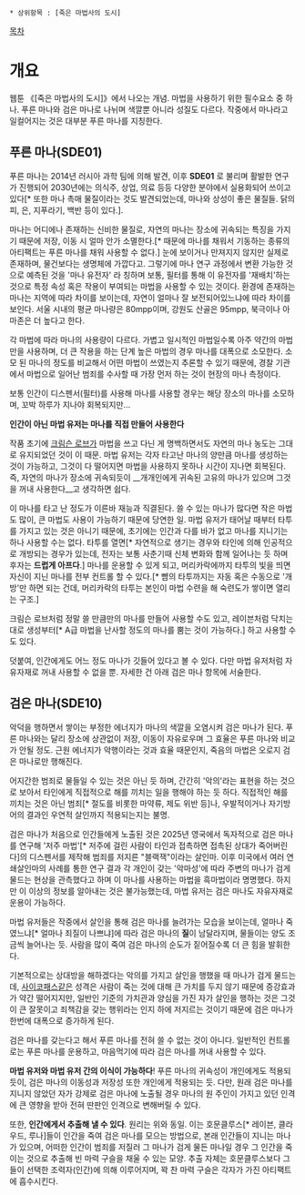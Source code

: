  * 상위항목 : [죽은 마법사의 도시]

[[목차]]

= 개요 =

웹툰 《[죽은 마법사의 도시]》에서 나오는 개념.
마법을 사용하기 위한 필수요소 중 하나. 푸른 마나와 검은 마나로 나뉘며 색깔뿐 아니라 성질도 다르다. 작중에서 마나라고 일컬어지는 것은 대부분 푸른 마나를 지칭한다.


== 푸른 마나(SDE01) ==
푸른 마나는 2014년 러시아 과학 팀에 의해 발견, 이후 '''SDE01''' 로 불리며 활발한 연구가 진행되어 2030년에는 의식주, 상업, 의료 등등 다양한 분야에서 실용화되어 쓰이고 있다[* 또한 마나 촉매 물질이라는 것도 발견되었는데, 마나와 상성이 좋은 물질들. 닭의 피, 은, 지푸라기, 백반 등이 있다.].

마나는 어디에나 존재하는 신비한 물질로, 자연의 마나는 장소에 귀속되는 특징을 가지기 때문에 저장, 이동 시 얼마 안가 소멸한다.[* 때문에 마나를 채워서 기동하는 종류의 아티팩트는 푸른 마나를 채워 사용할 수 없다.] 눈에 보이거나 만져지지 않지만 실제로 존재하며, 물건보다는 생명체에 가깝다고. 그렇기에 마나 연구 과정에서 변환 가능한 것으로 예측된 것을 '마나 유전자' 라 칭하며 보통, 필터를 통해 이 유전자를 '재배치'하는 것으로 특정 속성 혹은 작용이 부여되는 마법을 사용할 수 있는 것이다. 환경에 존재하는 마나는 지역에 따라 차이를 보이는데, 자연이 얼마나 잘 보전되어있느냐에 따라 차이를 보인다. 서울 시내의 평균 마나량은 80mpp이며, 강원도 산골은 95mpp, 북극이나 아마존은 더 높다고 한다. 

각 마법에 따라 마나의 사용량이 다르다. 가볍고 일시적인 마법일수록 아주 약간의 마법만을 사용하며, 더 큰 작용을 하는 단계 높은 마법의 경우 마나를 대폭으로 소모한다. 소모 된 마나의 정도를 비교해서 어떤 마법이 쓰였는지 추론할 수 있기 때문에, 경찰 기관에서 마법으로 일어난 범죄를 수사할 때 가장 먼저 하는 것이 현장의 마나 측정이다.

보통 인간이 디스펜서(필터)를 사용해 마나를 사용할 경우는 해당 장소의 마나를 소모하며, 꼬박 하루가 지나야 회복되지만...


{{{#!html
<div style="border: 3px solid Orange;padding:10px;margin-bottom:0px"><b style="font-size:18px">주의! 내용 누설이 있습니다.</b>

본 항목과 하위 항목은 <b>작품의 줄거리나 결말, 반전 요소를 설명하고 있습니다.</b>
작품의 내용 누설을 원하지 않는다면 이 문서를 닫아 주세요.</div>}}}


'''인간이 아닌 마법 유저는 마나를 직접 만들어 사용한다'''

작품 초기에 [[크림슨 로브]]가 마법을 쓰고 다닌 게 명백하면서도 자연의 마나 농도는 그대로 유지되었던 것이 이 때문.
마법 유저는 각자 타고난 마나의 양만큼 마나를 생성하는 것이 가능하고, 그것이 다 떨어지면 마법을 사용하지 못하나 시간이 지나면 회복된다. 즉, 자연의 마나가 장소에 귀속되듯이 __개개인에게 귀속된 고유의 마나가 있으며 그것을 꺼내 사용한다__고 생각하면 쉽다.

이 마나를 타고 난 정도가 이른바 재능과 직결된다. 쓸 수 있는 마나가 많다면 작은 마법도 많이, 큰 마법도 사용이 가능하기 때문에 당연한 일.
마법 유저가 태어날 때부터 타투를 가지고 있는 것은 아니기 때문에, 초기에는 인간과 다를 바가 없고 마나를 지니기는 하나 사용할 수는 없다. 타투를 열면[* 자연적으로 생기는 경우와 타인에 의해 인공적으로 개방되는 경우가 있는데, 전자는 보통 사춘기때 신체 변화와 함께 일어나는 듯 하며 후자는 '''드럽게 아프다'''.] 마나를 운용할 수 있게 되고, 머리카락에까지 타투의 빛을 띄면 자신이 지닌 마나를 전부 컨트롤 할 수 있다.[* 뺨의 타투까지는 자동 혹은 수동으로 '개방'만 하면 되는 건데, 머리카락의 타투는 본인이 마법 수련을 해 숙련도가 쌓이면 열리는 구조.]

크림슨 로브처럼 정말 쓸 만큼만의 마나를 만들어 사용할 수도 있고, 레이븐처럼 닥치는 대로 생성부터[* A급 마법을 난사할 정도의 마나를 뿜는 것이 가능하다.] 하고 사용할 수도 있다.

덧붙여, 인간에게도 어느 정도 마나가 깃들어 있다고 볼 수 있다. 다만 마법 유저처럼 자유자재로 꺼내 사용할 수 없을 뿐. 자세한 건 아래 검은 마나 항목에 서술한다.

== 검은 마나(SDE10) ==
악덕을 행하면서 쌓이는 부정한 에너지가 마나의 색깔을 오염시켜 검은 마나가 된다.
푸른 마나와는 달리 장소에 상관없이 저장, 이동이 자유로우며 그 효율은 푸른 마나와 비교가 안될 정도. 근원 에너지가 악행이라는 것과 효율 때문인지, 죽음의 마법은 오로지 검은 마나로만 행해진다.

어지간한 범죄로 물들일 수 있는 것은 아닌 듯 하며, 간간히 '악의'라는 표현을 하는 것으로 보아서 타인에게 직접적으로 해를 끼치는 일을 행해야 하는 듯 하다. 직접적인 해를 끼치는 것은 아닌 범죄[* 절도를 비롯한 마약류, 제도 위반 등]나, 우발적이거나 자기방어의 결과인 우연적 살인까지 적용되는지는 불명.

검은 마나가 처음으로 인간들에게 노출된 것은 2025년 영국에서 독자적으로 검은 마나를 연구해 '저주 마법'[* 저주에 걸린 사람이 타인과 접촉하면 접촉된 상대가 죽어버린다]의 디스펜서를 제작해 범죄를 저지른 "블랙잭"이라는 살인마. 이후 미국에서 여러 연쇄살인마의 사례를 통한 연구 결과 각 개인이 갖는 '악마성'에 따라 주변의 마나가 검게 물드는 현상을 관측했다고 하며 이 마나를 사용하는 마법을 흑마법이라 명명했다. 하지만 이 이상의 정보를 알아내는 것은 불가능했는데, 마법 유저는 검은 마나도 자유자재로 운용이 가능하다.

마법 유저들은 작중에서 살인을 통해 검은 마나를 늘려가는 모습을 보이는데, 얼마나 죽였느냐[* 얼마나 죄질이 나쁘냐]에 따라 검은 마나의 '''질'''이 남달라지며, 물들이는 양도 조금씩 늘어나는 듯. 사람을 많이 죽여 검은 마나의 순도가 짙어질수록 더 큰 힘을 발휘한다.

기본적으로는 상대방을 해하겠다는 악의를 가지고 살인을 행했을 때 마나가 검게 물드는데, [[사이코패스]]같은 성격은 사람이 죽는 것에 대해 큰 가치를 두지 않기 때문에 증강효과가 약간 떨어지지만, 일반인 기준의 가치관과 양심을 가진 자가 살인을 행하는 것은 그것이 큰 잘못이고 죄책감을 갖는 행위라는 인지 하에 저지르는 것이기 때문에 검은 마나가 한번에 대폭으로 증가하게 된다.

검은 마나를 갖는다고 해서 푸른 마나를 전혀 쓸 수 없는 것이 아니다. 일반적인 컨트롤로는 푸른 마나를 운용하고, 마음먹기에 따라 검은 마나를 꺼내 사용할 수 있다.

'''마법 유저와 마법 유저 간의 이식이 가능하다'''! 푸른 마나의 귀속성이 개인에게도 적용되듯이, 검은 마나의 이동성과 저장성 또한 개인에게 적용되는 듯. 다만, 원래 검은 마나를 지니지 않았던 자가 강제로 검은 마나에 노출될 경우 마나의 원 주인이 가지고 있던 인격에 큰 영향을 받아 전혀 딴판인 인격으로 변해버릴 수 있다.

또한, '''인간에게서 추출해 낼 수 있다'''. 원리는 위와 동일.
이는 호문클루스[* 레이븐, 클라우드, 루나]들이 인간을 죽여 검은 마나를 모으는 방법으로, 본래 인간들이 지니는 마나가 있으며, 어떠한 인간이 범죄를 저질러 그 마나가 검게 물든 마나일 경우 그 인간을 죽이는 것으로 추출해 빈 마력 구슬을 채울 수 있는 모양. 추출 자체는 호문클루스보다 그들이 선택한 조력자(인간)에 의해 이루어지며, 꽉 찬 마력 구슬은 각자가 가진 아티팩트에 흡수시킨다.
